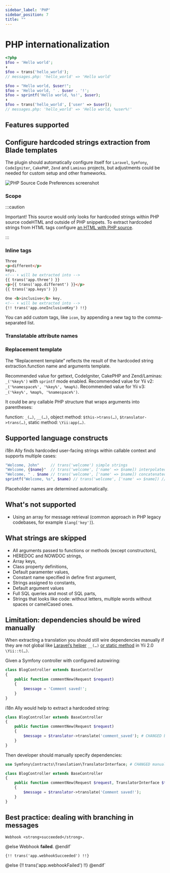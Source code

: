 ```yaml
---
sidebar_label: 'PHP'
sidebar_position: 7
title: ""
---
```




# PHP internationalization
```php
<?php
$foo = 'Hello world';
⬇
$foo = trans('hello_world');
// messages.php: 'hello_world' => 'Hello world'

$foo = "Hello world, $user!";
$foo = 'Hello world, ' . $user . '!';
$foo = sprintf('Hello world, %s!', $user);
⬇
$foo = trans('hello_world', ['user' => $user]);
// messages.php: 'hello_world' => 'Hello world, %user%!'
```

## Features supported
<SupportedFeatures/>


## Configure hardcoded strings extraction from Blade templates

The plugin should automatically configure itself for `Laravel`, `Symfony`, `CodeIgniter`, `CakePHP`, `Zend`
and `Laminas` projects, but adjustments could be needed for custom setup and other frameworks.

![PHP Source Code Preferences screenshot](assets/php-preferences.png)

### Scope
<Scope fileName=".php"/>


:::caution

Important! This source would only looks for hardcoded strings within PHP source codeHTML and outside of PHP snippets.
To extract hardcoded strings from HTML tags configure [an HTML with PHP source](html_php.mdx).

:::

### Inline tags
<InlineTags/>

```html
Three
<p>different</p>
keys.
<!-- ⬇ will be extracted into -->
{{ trans('app.three') }}
<p>{{ trans('app.different') }}</p>
{{ trans('app.keys') }}

One <b>inclusive</b> key.
<!-- ⬇ will be extracted into -->
{!! trans('app.oneInclusiveKey') !!}
```
You can add custom tags, like `icon`, by appending a new tag to the comma-separated list.

### Translatable attribute names
<TranslatableAttribute/>

### Replacement template
The “Replacement template” reflects the result of the hardcoded string extraction.function name and arguments template.

Recommended value for gettext, CodeIgniter, CakePHP and Zend/Laminas: `_('%key%')` with `sprintf` mode enabled.
Recommended value for Yii v2: `_('%namespace%', '%key%', %map%)`.
Recommended value for Yii v3: `_('%key%', %map%, '%namespace%')`.

It could be any callable PHP structure that wraps arguments into parentheses:

function: `_(…)`, `__(…)`,
object method: `$this->trans(…)`, `$translator->trans(…)`,
static method: `\Yii:app(…)`.

<ReplacementTemplate mapTemplate="trans('key', ['foo' => $foo, 'bar' => $bar])"
                         listTemplate="trans('key', [$foo, $bar])"
argsTemplate = "trans('key', $foo, $bar)" />

## Supported language constructs
i18n Ally finds hardcoded user-facing strings within callable context and supports multiple cases:

```php
"Welcome, John"     // trans('welcome') simple strings
"Welcome, {$name}"  // trans('welcome', ['name' => $name]) interpolated strings
"Welcome, " . $name // trans('welcome', ['name' => $name]) concatenated strings
sprintf("Welcome, %s", $name) // trans('welcome', ['name' => $name]) // sprintf templates
```

Placeholder names are determined automatically.

## What's not supported

 - Using an array for message retrieval (common approach in PHP legacy codebases, for example `$lang['key']`).


## What strings are skipped

 - All arguments passed to functions or methods (except constructors),
 - HEREDOC and NOWDOC strings,
 - Array keys,
 - Class property definitions,
 - Default paramenter values,
 - Constant name specified in define first argument,
 - Strings assigned to constants,
 - Default argument values
 - Full SQL queries and most of SQL parts,
 - Strings that looks like code: without letters, multiple words without spaces or camelCased ones.

## Limitation: dependencies should be wired manually

When extracting a translation you should still wire dependencies manually if they are not global like
[Laravel’s helper](https://laravel.com/docs/8.x/localization#retrieving-translation-strings) `__(…)`
[or static method](https://www.yiiframework.com/doc/guide/2.0/en/tutorial-i18n#1-wrap-a-text-message) in Yii 2.0 `\Yii::t(…)`.

Given a Symfony controller with configured autowiring:

```php
class BlogController extends BaseController
{
    public function commentNew(Request $request)
    {
        $message = 'Comment saved!';
    }
}
```

i18n Ally would help to extract a hardcoded string:

```php
class BlogController extends BaseController
{
    public function commentNew(Request $request)
    {
        $message = $translator->translate('comment_saved'); # CHANGED by i18n Ally
    }
}
```

Then developer should manually specify dependencies:

```php
use Symfony\Contracts\Translation\TranslatorInterface; # CHANGED manually

class BlogController extends BaseController
{
    public function commentNew(Request $request, TranslatorInterface $translator) # CHANGED manually
    {
        $message = $translator->translate('Comment saved!');
    }
}
```

## Best practice: dealing with branching in messages



    Webhook <strong>succeeded</strong>.
@else
    Webhook <strong>failed</strong>.
@endif`

    {!! trans('app.webhookSucceeded') !!}
@else
    {!! trans('app.webhookFailed') !!}
@endif`

<BestPractises firstBlock={firstBlock} firstStep={firstStep} secondStep={secondStep}/>

